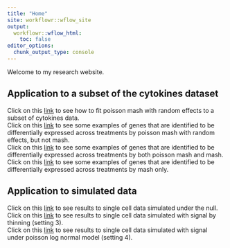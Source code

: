 ```yaml
---
title: "Home"
site: workflowr::wflow_site
output:
  workflowr::wflow_html:
    toc: false
editor_options:
  chunk_output_type: console
---
```


Welcome to my research website.

## Application to a subset of the cytokines dataset
Click on this [link](pois_mash_random_effects.html) to see how to fit poisson mash with random effects to a subset of cytokines data. <br/>
Click on this [link](pois_mash_random_effects_only_examples.html) to see some examples of genes that are identified to be differentially expressed across treatments by poisson mash with random effects, but not mash. <br/>
Click on this [link](pois_mash_and_mash_random_effects_examples.html) to see some examples of genes that are identified to be differentially expressed across treatments by both poisson mash and mash. <br/>
Click on this [link](mash_only_examples.html) to see some examples of genes that are identified to be differentially expressed across treatments by mash only.


## Application to simulated data
Click on this [link](pois_mash_random_effects_sim_null.html) to see results to single cell data simulated under the null. <br/>
Click on this [link](pois_mash_random_effects_sim_non_null_setting3.html) to see results to single cell data simulated with signal by thinning (setting 3). <br/>
Click on this [link](pois_mash_random_effects_sim_non_null_setting4.html) to see results to single cell data simulated with signal under poisson log normal model (setting 4).